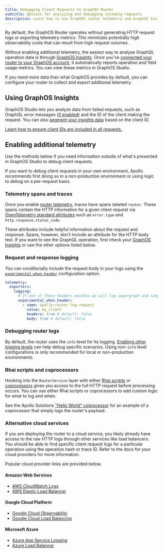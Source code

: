 ```yaml
---
title: Debugging Client Requests to GraphOS Router
subtitle: Options for analyzing and debugging incoming requests
description: Learn how to use GraphOS router telemetry and GraphOS Insights to inspect and debug incoming HTTP client requests.
---
```


By default, the GraphOS Router operates without generating HTTP request logs or exporting telemetry metrics.  This minimizes potentially high observability costs that can result from high request volumes.

Without enabling additional telemetry, the easiest way to analyze GraphQL operation data is through [GraphOS Insights](/graphos/platform/insights). Once you've [connected your router to your GraphOS account](/graphos/platform/insights/sending-operation-metrics#from-the-apollo-router-or-apollo-server), it automatically reports operation and field usage metrics. You can view these metrics in GraphOS Studio.

If you need more data than what GraphOS provides by default, you can configure your router to collect and export additional telemetry.

## Using GraphOS Insights

GraphOS Studio lets you analyze data from failed requests, such as GraphQL error messages ([if enabled](/graphos/routing/graphos-reporting#errors)) and the ID of the client making the request. You can also [segment your insights data](/graphos/platform/insights/client-segmentation) based on the client ID.

<Tip>

[Learn how to ensure client IDs are included in all requests.](/graphos/routing/observability/client-id-enforcement)

</Tip>

## Enabling additional telemetry

Use the methods below if you need information outside of what's presented in GraphOS Studio to debug client requests.

<Note>

If you want to debug client requests in your own environment, Apollo recommends first doing so in a non-production environment or using logic to debug on a per-request basis.

</Note>

### Telemetry spans and traces

Once you enable [router telemetry](/graphos/routing/observability/telemetry), traces have spans labeled `router`. These spans contain the HTTP information for a given client request via [OpenTelemetry standard attributes](/graphos/reference/router/telemetry/instrumentation/standard-attributes#router) such as `error.type` and `http.response.status_code`.

These attributes include helpful information about the request and response. Spans, however, don't include an attribute for the HTTP body text. If you want to see the GraphQL operation, first check your [GraphOS Insights](/graphos/platform/insights) or use the other options listed below.

### Request and response logging

You can conditionally include the request body in your logs using the [`experimental-when-header`](/graphos/reference/router/telemetry/log-exporters/overview#requestresponse-logging) configuration option.

```yaml title="router.yaml"
telemetry:
  exporters:
    logging:
      # If one of these headers matches we will log supergraph and subgraphs requests/responses
      experimental_when_header:
        - name: apollo-router-log-request
          value: my_client
          headers: true # default: false
          body: true # default: false
```

### Debugging router logs

By default, the router uses the `info` level for its logging. [Enabling other logging levels](/graphos/reference/router/telemetry/log-exporters/overview) can help debug specific scenarios. Using non-`info` level configurations is only recommended for local or non-production environments.

### Rhai scripts and coprocessors

Hooking into the `RouterService` layer with either [Rhai scripts](/graphos/routing/customization/rhai) or [coprocessors](/graphos/routing/customization/coprocessor) gives you access to the full HTTP request before processing occurs. You can use either Rhai scripts or coprocessors to add custom logic for what to log and when.

See the Apollo Solutions ["Hello World" coprocessor](https://github.com/apollosolutions/example-coprocessor-helloworld) for an example of a coprocessor that simply logs the router's payload.

<SolutionsNote />

### Alternative cloud services

If you are deploying the router to a cloud service, you likely already have access to the raw HTTP logs through other services like load balancers. You should be able to find specific client request logs for a particular operation using the operation hash or trace ID. Refer to the docs for your cloud providers for more information.

Popular cloud provider links are provided below.

#### Amazon Web Services

- [AWS CloudWatch Logs](https://docs.aws.amazon.com/AmazonCloudWatch/latest/logs/WhatIsCloudWatchLogs.html)
- [AWS Elastic Load Balancer](https://docs.aws.amazon.com/elasticloadbalancing/latest/application/load-balancer-access-logs.html)

#### Google Cloud Platform

- [Google Cloud Observability](https://cloud.google.com/logging/docs/log-analytics)
- [Google Cloud Load Balancing](https://cloud.google.com/load-balancing/docs/l7-internal/monitoring)

#### Microsoft Azure

- [Azure App Service Logging](https://learn.microsoft.com/en-us/azure/app-service/troubleshoot-diagnostic-logs)
- [Azure Load Balancer](https://learn.microsoft.com/en-us/azure/load-balancer/monitor-load-balancer)